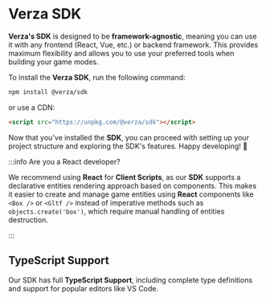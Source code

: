 # Verza SDK

**Verza's SDK** is designed to be **framework-agnostic**, meaning you can use it with any frontend (React, Vue, etc.) or backend framework. This provides maximum flexibility and allows you to use your preferred tools when building your game modes.

To install the **Verza SDK**, run the following command:

```bash
npm install @verza/sdk
```

or use a CDN:

```html
<script src="https://unpkg.com/@verza/sdk"></script>
```

Now that you've installed the **SDK**, you can proceed with setting up your project structure and exploring the SDK's features. Happy developing! 🧱

:::info Are you a React developer?

We recommend using **React** for **Client Scripts**, as our **SDK** supports a declarative entities rendering approach based on components. This makes it easier to create and manage game entities using **React** components like `<Box />` or `<Gltf />` instead of imperative methods such as `objects.create('box')`, which require manual handling of entities destruction.

:::

## TypeScript Support

Our SDK has full **TypeScript Support**, including complete type definitions and support for popular editors like VS Code.
